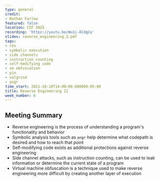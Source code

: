 ```yaml
---
type: general
credit:
- Nathan Farlow
featured: false
location: CIF 3025
recording: 'https://youtu.be/Wu1i-AldgCo'
slides: reverse_engineering_2.pdf
tags:
- rev
- symbolic execution
- side channels
- instruction counting
- self-modifying code
- vm obfuscation
- pin
- valgrind
- angr
time_start: 2021-10-10T14:00:00.000000-05:00
title: Reverse Engineering II
week_number: 6
---
```

## Meeting Summary
- Reverse engineering is the process of understanding a program's functionality and behavior
- Symbolic analysis tools such as `angr` help determine what codepath is desired and how to reach that point
- Self-modifying code exists as additional protections against reverse engineering
- Side channel attacks, such as instruction counting, can be used to leak information or determine the current state of a program
- Virtual machine obfuscation is a technique used to make reverse engineering more difficult by creating another layer of execution